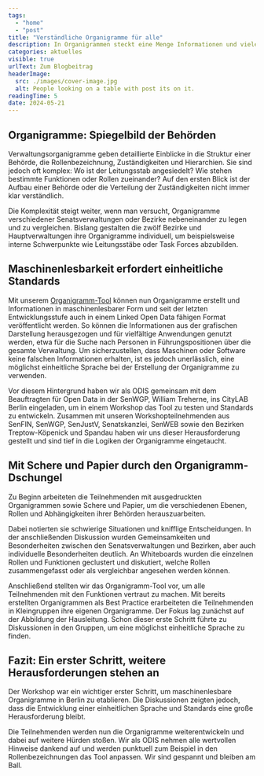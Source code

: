 ```yaml
---
tags:
  - "home"
  - "post"
title: "Verständliche Organigramme für alle"
description: In Organigrammen steckt eine Menge Informationen und viele Anwendungspotenziale, wenn es uns gelingt ihre Logiken zu verstehen und einheitliche Standards zu entwickeln. Wir haben versucht den Organigramm-Dschungel zu durchdringen.
categories: aktuelles
visible: true
urlText: Zum Blogbeitrag
headerImage:
  src: ./images/cover-image.jpg
  alt: People looking on a table with post its on it.
readingTime: 5
date: 2024-05-21
---
```


## Organigramme: Spiegelbild der Behörden

Verwaltungsorganigramme geben detaillierte Einblicke in die Struktur einer Behörde, die Rollenbezeichnung, Zuständigkeiten und Hierarchien. Sie sind jedoch oft komplex: Wo ist der Leitungsstab angesiedelt? Wie stehen bestimmte Funktionen oder Rollen zueinander? Auf den ersten Blick ist der Aufbau einer Behörde oder die Verteilung der Zuständigkeiten nicht immer klar verständlich.

Die Komplexität steigt weiter, wenn man versucht, Organigramme verschiedener Senatsverwaltungen oder Bezirke nebeneinander zu legen und zu vergleichen. Bislang gestalten die zwölf Bezirke und Hauptverwaltungen ihre Organigramme individuell, um beispielsweise interne Schwerpunkte wie Leitungsstäbe oder Task Forces abzubilden.



<ContentSection class="sm:px-6">
<ImageSection class="sm:container sm:mx-auto"
src={image}
caption="Auf dem Whiteboard wird deutlich, wie unterschiedlich allein die Organigramme der anwesenden Behörden sind."
/>
</ContentSection>


<ImageSection
src={image1}
caption="Anhand der einzelnen Organigramme haben wir die verschiedenen Funktionen und Rollen notiert und diskutiert."
/>


## Maschinenlesbarkeit erfordert einheitliche Standards

Mit unserem [Organigramm-Tool](https://organigramme.odis-berlin.de) können nun Organigramme erstellt und Informationen in maschinenlesbarer Form und seit der letzten Entwicklungsstufe auch in einem Linked Open Data fähigen Format veröffentlicht werden. So können die Informationen aus der grafischen Darstellung herausgezogen und für vielfältige Anwendungen genutzt werden, etwa für die Suche nach Personen in Führungspositionen über die gesamte Verwaltung. Um sicherzustellen, dass Maschinen oder Software keine falschen Informationen erhalten, ist es jedoch unerlässlich, eine möglichst einheitliche Sprache bei der Erstellung der Organigramme zu verwenden.

Vor diesem Hintergrund haben wir als ODIS gemeinsam mit dem Beauftragten für Open Data in der SenWGP, William Treherne, ins CityLAB Berlin eingeladen, um in einem Workshop das Tool zu testen und Standards zu entwickeln. Zusammen mit unseren Workshopteilnehmenden aus SenFIN, SenWGP, SenJustV, Senatskanzlei, SenWEB sowie den Bezirken Treptow-Köpenick und Spandau haben wir uns dieser Herausforderung gestellt und sind tief in die Logiken der Organigramme eingetaucht.


<ContentSection class="sm:px-6">
<ImageSection class="sm:container sm:mx-auto"
src={image2}
caption="Maike Mehrlaender von der SenWGP und Betül Özdemir, Zentrale Verantwortliche für Open Data in der Senatskanlzei sind mit guter Laune und motiviert dabei."
/>
</ContentSection>


<ImageSection
src={image3}
caption="Ein ODIS-Teammitglied stellt den Workshop-Teilnehmenden das Organigramm-Tool vor."
/>

## Mit Schere und Papier durch den Organigramm-Dschungel

Zu Beginn arbeiteten die Teilnehmenden mit ausgedruckten Organigrammen sowie Schere und Papier, um die verschiedenen Ebenen, Rollen und Abhängigkeiten ihrer Behörden herauszuarbeiten. 

Dabei notierten sie schwierige Situationen und knifflige Entscheidungen. In der anschließenden Diskussion wurden Gemeinsamkeiten und Besonderheiten zwischen den Senatsverwaltungen und Bezirken, aber auch individuelle Besonderheiten deutlich. An Whiteboards wurden die einzelnen Rollen und Funktionen geclustert und diskutiert, welche Rollen zusammengefasst oder als vergleichbar angesehen werden können.

Anschließend stellten wir das Organigramm-Tool vor, um alle Teilnehmenden mit den Funktionen vertraut zu machen. Mit bereits erstellten Organigrammen als Best Practice erarbeiteten die Teilnehmenden in Kleingruppen ihre eigenen Organigramme. Der Fokus lag zunächst auf der Abbildung der Hausleitung. Schon dieser erste Schritt führte zu Diskussionen in den Gruppen, um eine möglichst einheitliche Sprache zu finden.


<ContentSection class="sm:px-6">
<ImageSection class="sm:container sm:mx-auto"
src={image4}
caption="Julia Schabos von der SenFIN greift zur Schere und filitiert das Organigramm der SenFIN."
/>
</ContentSection>


<ImageSection
src={image5}
caption="Gemeinsam disktutieren wir die nächsten Schritte."
/>


## Fazit: Ein erster Schritt, weitere Herausforderungen stehen an

Der Workshop war ein wichtiger erster Schritt, um maschinenlesbare Organigramme in Berlin zu etablieren. Die Diskussionen zeigten jedoch, dass die Entwicklung einer einheitlichen Sprache und Standards eine große Herausforderung bleibt. 

Die Teilnehmenden werden nun die Organigramme weiterentwickeln und dabei auf weitere Hürden stoßen. Wir als ODIS nehmen alle wertvollen Hinweise dankend auf und werden punktuell zum Beispiel in den Rollenbezeichnungen das Tool anpassen. Wir sind gespannt und bleiben am Ball.



